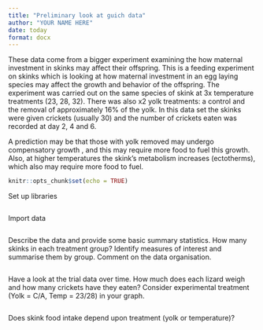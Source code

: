 ```yaml
---
title: "Preliminary look at guich data"
author: "YOUR NAME HERE"
date: today
format: docx
---
```


These data come from a bigger experiment examining the how maternal investment in skinks may affect their offspring. This is a feeding experiment on skinks which is looking at how maternal investment in an egg laying species may affect the growth and behavior of the offspring.  The experiment was carried out on the same species of skink at 3x temperature treatments (23, 28, 32). There was also x2 yolk treatments: a control and the removal of approximately 16% of the yolk. In this data set the skinks were given crickets (usually 30) and the number of crickets eaten was recorded at day 2, 4 and 6. 

A prediction may be that those with yolk removed may undergo compensatory growth , and this may require more food to fuel this growth. Also, at higher temperatures the skink's metabolism increases (ectotherms), which also may require more food to fuel. 

```r
knitr::opts_chunk$set(echo = TRUE)
```

Set up libraries

```r

```

Import data

```r

```

Describe the data and provide some basic summary statistics. How many skinks in each treatment group? Identify measures of interest and summarise them by group. Comment on the data organisation. 

```r

```

Have a look at the trial data over time. How much does each lizard weigh and how many crickets have they eaten? Consider experimental treatment (Yolk = C/A, Temp = 23/28) in your graph. 

```r

            
```


Does skink food intake depend upon treatment (yolk or temperature)?

```r

```